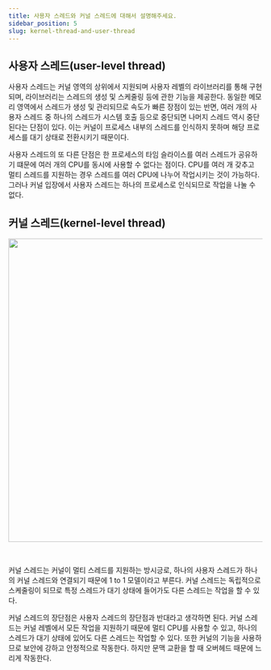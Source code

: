 ```yaml
---
title: 사용자 스레드와 커널 스레드에 대해서 설명해주세요.
sidebar_position: 5
slug: kernel-thread-and-user-thread
---
```



## 사용자 스레드(user-level thread)

사용자 스레드는 커널 영역의 상위에서 지원되며 사용자 레벨의 라이브러리를 통해 구현되며, 라이브러리는
스레드의 생성 및 스케줄링 등에 관한 기능을 제공한다. 동일한 메모리 영역에서 스레드가 생성 및 관리되므로
속도가 빠른 장점이 있는 반면, 여러 개의 사용자 스레드 중 하나의 스레드가 시스템 호출 등으로 중단되면
나머지 스레드 역시 중단된다는 단점이 있다. 이는 커널이 프로세스 내부의 스레드를 인식하지 못하며 해당
프로세스를 대기 상태로 전환시키기 때문이다.

사용자 스레드의 또 다른 단점은 한 프로세스의 타임 슬라이스를 여러 스레드가 공유하기 떄문에 여러 개의
CPU를 동시에 사용할 수 없다는 점이다. CPU를 여러 개 갖추고 멀티 스레드를 지원하는 경우 스레드를 여러
CPU에 나누어 작업시키는 것이 가능하다. 그러나 커널 입장에서 사용자 스레드는 하나의 프로세스로 인식되므로
작업을 나눌 수 없다.

## 커널 스레드(kernel-level thread)

<Image
  src="https://user-images.githubusercontent.com/63354527/233771048-67bf97df-c8c1-4861-8dd1-8410f8efeb5c.png"
  width="600px"
/>

<br />

커널 스레드는 커널이 멀티 스레드를 지원하는 방시긍로, 하나의 사용자 스레드가 하나의
커널 스레드와 연결되기 때문에 1 to 1 모델이라고 부른다. 커널 스레드는 독립적으로
스케줄링이 되므로 특정 스레드가 대기 상태에 들어가도 다른 스레드는 작업을 할 수 있다.

커널 스레드의 장단점은 사용자 스레드의 장단점과 반대라고 생각하면 된다.
커널 스레드는 커널 레벨에서 모든 작업을 지원하기 때문에 멀티 CPU를 사용할 수 있고, 하나의 스레드가 대기 상태에
있어도 다른 스레드는 작업할 수 있다. 또한 커널의 기능을 사용하므로 보안에 강하고 안정적으로 작동한다.
하지만 문맥 교환을 할 때 오버헤드 때문에 느리게 작동한다.
